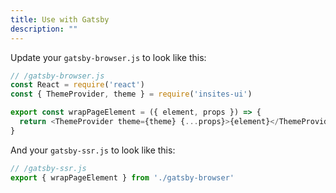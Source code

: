 ```yaml
---
title: Use with Gatsby
description: ""
---
```


Update your `gatsby-browser.js` to look like this:

```js
// /gatsby-browser.js
const React = require('react')
const { ThemeProvider, theme } = require('insites-ui')

export const wrapPageElement = ({ element, props }) => {
  return <ThemeProvider theme={theme} {...props}>{element}</ThemeProvider>
}
```

And your `gatsby-ssr.js` to look like this:

```js
// /gatsby-ssr.js
export { wrapPageElement } from './gatsby-browser'
```
